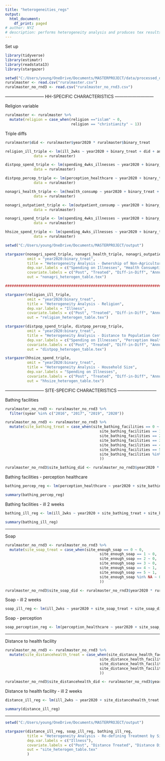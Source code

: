 ---
title: "heterogeneities_regs"
output:
  html_document:
    df_print: paged
# author: NYZ
# description: performs heterogeneity analysis and produces tex results tables.
---

Set up
```{r}
library(tidyverse)
library(estimatr)
library(readstata13)
library(stargazer)

setwd("C:/Users/young/OneDrive/Documents/MASTERPROJECT/data/processed_data")
ruralmaster <- read.csv("ruralmaster.csv")
ruralmaster_no_rnd3 <- read.csv("ruralmaster_no_rnd3.csv")
```


---------------------------  HH-SPECIFIC CHARACTERISTICS  ---------------------------

Religion variable
```{r}
ruralmaster <- ruralmaster %>% 
  mutate(religion = case_when(religion =="islam" ~ 0,
                              religion == "christianity" ~ 1))
```

Triple diffs
```{r}
ruralmaster$did <- ruralmaster$year2020 * ruralmaster$binary_treat

religion_ill_triple <- lm(ill_2wks ~ year2020 + binary_treat + did + annual_mean_temp + annual_precipitation + floods + real_annual_consump + hh_size + religion + religion*year2020 + religion*binary_treat + religion*year2020*binary_treat,
             data = ruralmaster)

distpop_spend_triple <- lm(spending_4wks_illnesses ~ year2020 + binary_treat + did + annual_mean_temp + annual_precipitation + floods + real_annual_consump + hh_size + dist_popcenter + dist_popcenter*year2020 + dist_popcenter*binary_treat + dist_popcenter*year2020*binary_treat,
             data = ruralmaster)

distpop_percep_triple <- lm(perception_healthcare ~ year2020 + binary_treat + did + annual_mean_temp + annual_precipitation + floods + real_annual_consump + hh_size + dist_popcenter + dist_popcenter*year2020 + dist_popcenter*binary_treat + dist_popcenter*year2020*binary_treat,
             data = ruralmaster)

nonagri_health_triple <- lm(health_consump ~ year2020 + binary_treat + did + annual_mean_temp + annual_precipitation + floods + real_annual_consump + hh_size + own_nonagri_business + own_nonagri_business*year2020 + own_nonagri_business*binary_treat + own_nonagri_business*year2020*binary_treat,
             data = ruralmaster)

nonagri_outpatient_triple <- lm(outpatient_consump ~ year2020 + binary_treat + did + annual_mean_temp + annual_precipitation + floods + real_annual_consump + hh_size + own_nonagri_business + own_nonagri_business*year2020 + own_nonagri_business*binary_treat + own_nonagri_business*year2020*binary_treat,
             data = ruralmaster)

nonagri_spend_triple <- lm(spending_4wks_illnesses ~ year2020 + binary_treat + did + annual_mean_temp + annual_precipitation + floods + real_annual_consump + hh_size + own_nonagri_business + own_nonagri_business*year2020 + own_nonagri_business*binary_treat + own_nonagri_business*year2020*binary_treat,
             data = ruralmaster)

hhsize_spend_triple <- lm(spending_4wks_illnesses ~ year2020 + binary_treat + did + annual_mean_temp + annual_precipitation + floods + real_annual_consump + hh_size + hh_size*year2020 + hh_size*binary_treat + hh_size*year2020*binary_treat,
             data = ruralmaster)
```


```{r}
setwd("C:/Users/young/OneDrive/Documents/MASTERPROJECT/output")

stargazer(nonagri_spend_triple, nonagri_health_triple, nonagri_outpatient_triple,
          omit = "year2020:binary_treat",
          title = "Heterogeneity Analysis - Ownership of Non-Agricultural Business",
          dep.var.labels = c("Spending on Illnesses", "Health Consumption", "Outpatient Consumption"),
          covariate.labels = c("Post", "Treated", "Diff-in-Diff", "Annual Mean Temp", "Annual Mean Precip", "Floods", "Real Annual Consump", "HH Size", "Non-Agri Business", "Non-Agri*Post", "Non-Agri*Treated", "Triple Diff"),
          out = "nonagri_heterogen_table.tex")

################################################################################

stargazer(religion_ill_triple,
          omit = "year2020:binary_treat",
          title = "Heterogeneity Analysis - Religion",
          dep.var.labels = "Illness",
          covariate.labels = c("Post", "Treated", "Diff-in-Diff", "Annual Mean Temp", "Annual Mean Precip", "Floods", "Real Annual Consump", "HH Size", "Religion", "Religion*Post", "Religion*Treated", "Triple Diff"),
          out = "religion_heterogen_table.tex")

stargazer(distpop_spend_triple, distpop_percep_triple,
          omit = "year2020:binary_treat",
          title = "Heterogeneity Analysis - Distance to Population Center",
          dep.var.labels = c("Spending on Illnesses", "Perception Healthcare"),
          covariate.labels = c("Post", "Treated", "Diff-in-Diff", "Annual Mean Temp", "Annual Mean Precip", "Floods", "Real Annual Consump", "HH Size", "DistPopCenter", "DistPopCenter*Post", "DistPopCenter*Treated", "Triple Diff"),
          out = "distpop_heterogen_table.tex")

stargazer(hhsize_spend_triple,
          omit = "year2020:binary_treat",
          title = "Heterogeneity Analysis - Household Size",
          dep.var.labels = "Spending on Illnesses",
          covariate.labels = c("Post", "Treated", "Diff-in-Diff", "Annual Mean Temp", "Annual Mean Precip", "Floods", "Real Annual Consump", "HH Size", "HH Size*Post", "HH Size*Treated", "Triple Diff"),
          out = "hhsize_heterogen_table.tex")

```


--------------------------- SITE-SPECIFIC CHARACTERISTICS ---------------------------

Bathing facilities
```{r}
ruralmaster_no_rnd3 <- ruralmaster_no_rnd3 %>% 
  filter(syear %in% c("2016", "2017", "2019", "2020"))

ruralmaster_no_rnd3 <- ruralmaster_no_rnd3 %>% 
  mutate(site_bathing_treat = case_when(site_bathing_facilities == 0 ~ 0,
                                           site_bathing_facilities == 1 ~ 0,
                                           site_bathing_facilities == 2 ~ 0,
                                           site_bathing_facilities == 3 ~ 0,
                                           site_bathing_facilities == 4 ~ 1,
                                           site_bathing_facilities == 5 ~ 1,
                                           site_bathing_facilities %in% NA ~ 0
                                           ))

ruralmaster_no_rnd3$site_bathing_did <- ruralmaster_no_rnd3$year2020 * ruralmaster_no_rnd3$site_bathing_treat
```


Bathing facilities - perception healthcare
```{r}
bathing_percep_reg <- lm(perception_healthcare ~ year2020 + site_bathing_treat + site_bathing_did + annual_mean_temp + annual_precipitation + floods + real_annual_consump, data = ruralmaster_no_rnd3)

summary(bathing_percep_reg)
```


Bathing facilities - ill 2 weeks
```{r}
bathing_ill_reg <- lm(ill_2wks ~ year2020 + site_bathing_treat + site_bathing_did + annual_mean_temp + annual_precipitation + floods + real_annual_consump, data = ruralmaster_no_rnd3)

summary(bathing_ill_reg)
```

--------------------------------------------------------------

Soap
```{r}
ruralmaster_no_rnd3 <- ruralmaster_no_rnd3 %>% 
  mutate(site_soap_treat = case_when(site_enough_soap == 0 ~ 0,
                                           site_enough_soap == 1 ~ 0,
                                           site_enough_soap == 2 ~ 0,
                                           site_enough_soap == 3 ~ 0,
                                           site_enough_soap == 4 ~ 1,
                                           site_enough_soap == 5 ~ 1,
                                           site_enough_soap %in% NA ~ 0
                                           ))

ruralmaster_no_rnd3$site_soap_did <- ruralmaster_no_rnd3$year2020 * ruralmaster_no_rnd3$site_soap_treat
```


Soap - ill 2 weeks
```{r}
soap_ill_reg <- lm(ill_2wks ~ year2020 + site_soap_treat + site_soap_did + annual_mean_temp + annual_precipitation + floods + real_annual_consump, data = ruralmaster_no_rnd3)
```

Soap - perception
```{r}
soap_perception_reg <- lm(perception_healthcare ~ year2020 + site_soap_treat + site_soap_did + annual_mean_temp + annual_precipitation + floods + real_annual_consump, data = ruralmaster_no_rnd3)
```


---------------------------------------------------------------------

Distance to health facility
```{r}
ruralmaster_no_rnd3 <- ruralmaster_no_rnd3 %>% 
  mutate(site_distancehealth_treat = case_when(site_distance_health_facility == 1 ~ 0,
                                           site_distance_health_facility == 2 ~ 1,
                                           site_distance_health_facility == 3 ~ 1,
                                           site_distance_health_facility %in% NA ~ 0
                                           ))

ruralmaster_no_rnd3$site_distancehealth_did <- ruralmaster_no_rnd3$year2020 * ruralmaster_no_rnd3$site_distancehealth_treat
```

Distance to health facility - ill 2 weeks
```{r}
distance_ill_reg <- lm(ill_2wks ~ year2020 + site_distancehealth_treat + site_distancehealth_did + annual_mean_temp + annual_precipitation + floods + real_annual_consump, data = ruralmaster_no_rnd3)

summary(distance_ill_reg)
```




-------------------------------------------------------------------------------


```{r}
setwd("C:/Users/young/OneDrive/Documents/MASTERPROJECT/output")

stargazer(distance_ill_reg, soap_ill_reg, bathing_ill_reg,
          title = "Heterogeneity Analysis - Re-defining Treatment by Site Conditions",
          dep.var.labels = c("Illness"),
          covariate.labels = c("Post", "Distance Treated", "Distance Diff-in-Diff", "Soap Treated", "Soap Diff-in-Diff", "Bathing Treated", "Bathing Diff-in-Diff", "Annual Mean Temp", "Annual Mean Precip", "Floods", "Real Annual Consump"),
          out = "site_heterogen_table.tex"
          )
```





